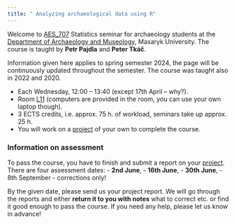 ```yaml
---
title: " Analyzing archaeological data using R"
---
```


Welcome to [AES_707](https://is.muni.cz/predmet/phil/AES_707) Statistics seminar
for archaeology students at the [Department of Archaeology and Museology](https://archeo-muzeo.phil.muni.cz/),
Masaryk University.
The course is taught by **Petr Pajdla** and **Peter Tkáč**.

Information given here applies to spring semester 2024, the page will be
continuously updated throughout the semester.
The course was taught also in 2022 and 2020.

- Each Wednesday, 12:00 -- 13:40 (except 17th April -- why?).
- Room [L11](https://www.phil.muni.cz/o-nas/kde-nas-najdete/kancelar-28397)
  (computers are provided in the room, you can use your own laptop though).
- 3 ECTS credits, i.e.  approx. 75 h. of workload, seminars take up approx. 25 h.
- You will work on a [project](#project) of your own to complete the
  course.

### Information on assessment
To pass the course, you have to finish and submit a report on your [project](#project).
There are four assessment dates:
- **2nd June**,
- **16th June**,
- **30th June**,
- 8th September - corrections only!

By the given date, please send us your project report.
We will go through the reports and either **return it to you with notes** what to
correct etc. or find it good enough to pass the course.
If you need any help, please let us know in advance!
